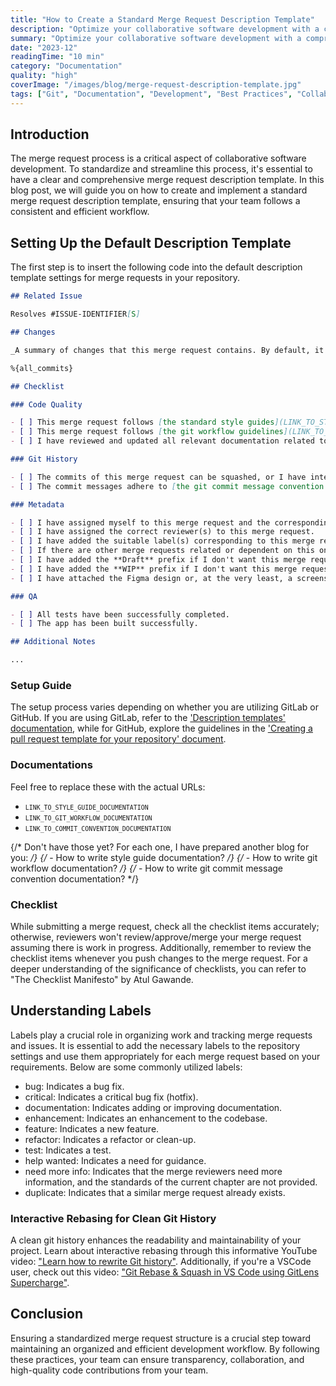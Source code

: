 ```yaml
---
title: "How to Create a Standard Merge Request Description Template"
description: "Optimize your collaborative software development with a comprehensive guide to creating standard & efficient merge requests."
summary: "Optimize your collaborative software development with a comprehensive guide to creating standard & efficient merge requests."
date: "2023-12"
readingTime: "10 min"
category: "Documentation"
quality: "high"
coverImage: "/images/blog/merge-request-description-template.jpg"
tags: ["Git", "Documentation", "Development", "Best Practices", "Collaboration"]
---
```


## Introduction

The merge request process is a critical aspect of collaborative software development. To standardize and streamline this process, it's essential to have a clear and comprehensive merge request description template. In this blog post, we will guide you on how to create and implement a standard merge request description template, ensuring that your team follows a consistent and efficient workflow.

## Setting Up the Default Description Template

The first step is to insert the following code into the default description template settings for merge requests in your repository.

```md
## Related Issue

Resolves #ISSUE-IDENTIFIER[S]

## Changes

_A summary of changes that this merge request contains. By default, it's a list of its commits._

%{all_commits}

## Checklist

### Code Quality

- [ ] This merge request follows [the standard style guides](LINK_TO_STYLE_GUIDE_DOCUMENTATION).
- [ ] This merge request follows [the git workflow guidelines](LINK_TO_GIT_WORKFLOW_DOCUMENTATION).
- [ ] I have reviewed and updated all relevant documentation related to the content of this merge request.

### Git History

- [ ] The commits of this merge request can be squashed, or I have interactively rebased the commits to ensure a clean history.
- [ ] The commit messages adhere to [the git commit message convention standards](LINK_TO_COMMIT_CONVENTION_DOCUMENTATION).

### Metadata

- [ ] I have assigned myself to this merge request and the corresponding issues.
- [ ] I have assigned the correct reviewer(s) to this merge request.
- [ ] I have added the suitable label(s) corresponding to this merge request.
- [ ] If there are other merge requests related or dependent on this one, I have mentioned them in the `dependencies` section.
- [ ] I have added the **Draft** prefix if I don't want this merge request to be merged yet.
- [ ] I have added the **WIP** prefix if I don't want this merge request to be reviewed yet, and therefore I haven't added any reviewers or assignees.
- [ ] I have attached the Figma design or, at the very least, a screenshot (if available) that pictures the intended output of this merge request to the issue details or in [the Additional Notes section](#additional-notes).

### QA

- [ ] All tests have been successfully completed.
- [ ] The app has been built successfully.

## Additional Notes

...
```

### Setup Guide

The setup process varies depending on whether you are utilizing GitLab or GitHub. If you are using GitLab, refer to the ['Description templates' documentation](https://docs.gitlab.com/ee/user/project/description_templates.html#create-a-merge-request-template), while for GitHub, explore the guidelines in the ['Creating a pull request template for your repository' document](https://docs.github.com/en/communities/using-templates-to-encourage-useful-issues-and-pull-requests/creating-a-pull-request-template-for-your-repository).

### Documentations

Feel free to replace these with the actual URLs:

- <small>`LINK_TO_STYLE_GUIDE_DOCUMENTATION`</small>
- <small>`LINK_TO_GIT_WORKFLOW_DOCUMENTATION`</small>
- <small>`LINK_TO_COMMIT_CONVENTION_DOCUMENTATION`</small>

{/* Don't have those yet? For each one, I have prepared another blog for you: */}
{/* - How to write style guide documentation? */}
{/* - How to write git workflow documentation? */}
{/* - How to write git commit message convention documentation? */}

### Checklist

While submitting a merge request, check all the checklist items accurately; otherwise, reviewers won't review/approve/merge your merge request assuming there is work in progress. Additionally, remember to review the checklist items whenever you push changes to the merge request. For a deeper understanding of the significance of checklists, you can refer to "The Checklist Manifesto" by Atul Gawande.

## Understanding Labels

Labels play a crucial role in organizing work and tracking merge requests and issues. It is essential to add the necessary labels to the repository settings and use them appropriately for each merge request based on your requirements. Below are some commonly utilized labels:

- bug: Indicates a bug fix.
- critical: Indicates a critical bug fix (hotfix).
- documentation: Indicates adding or improving documentation.
- enhancement: Indicates an enhancement to the codebase.
- feature: Indicates a new feature.
- refactor: Indicates a refactor or clean-up.
- test: Indicates a test.
- help wanted: Indicates a need for guidance.
- need more info: Indicates that the merge reviewers need more information, and the standards of the current chapter are not provided.
- duplicate: Indicates that a similar merge request already exists.

### Interactive Rebasing for Clean Git History

A clean git history enhances the readability and maintainability of your project. Learn about interactive rebasing through this informative YouTube video: ["Learn how to rewrite Git history"](https://www.youtube.com/watch?v=ElRzTuYln0M). Additionally, if you're a VSCode user, check out this video: ["Git Rebase & Squash in VS Code using GitLens Supercharge"](https://www.youtube.com/watch?v=3o_01F04bZ4).

## Conclusion

Ensuring a standardized merge request structure is a crucial step toward maintaining an organized and efficient development workflow. By following these practices, your team can ensure transparency, collaboration, and high-quality code contributions from your team.
